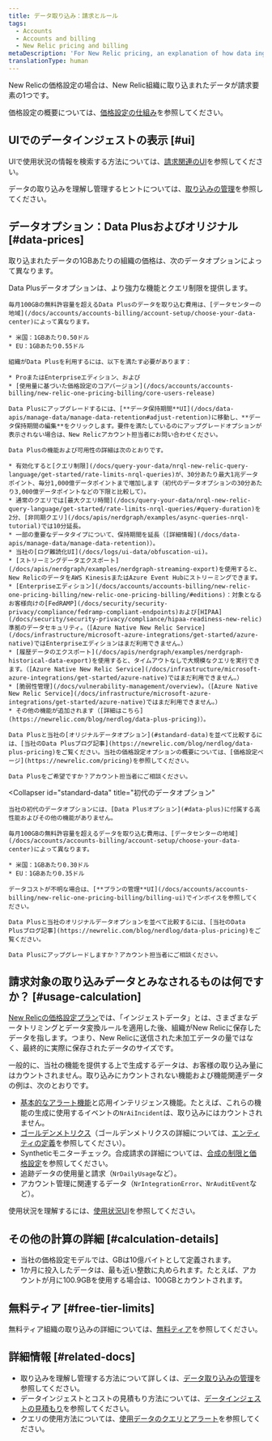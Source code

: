 ```yaml
---
title: データ取り込み：請求とルール
tags:
  - Accounts
  - Accounts and billing
  - New Relic pricing and billing
metaDescription: 'For New Relic pricing, an explanation of how data ingest is calculated for billing purposes.'
translationType: human
---
```


New Relicの価格設定の場合は、New Relic組織に取り込まれたデータが請求要素の1つです。

価格設定の概要については、[価格設定の仕組み](/docs/accounts/accounts-billing/new-relic-one-pricing-billing/new-relic-one-pricing-billing)を参照してください。

## UIでのデータインジェストの表示 [#ui]

UIで使用状況の情報を検索する方法については、[請求関連のUI](/docs/accounts/accounts-billing/general-account-settings/introduction-account-settings)を参照してください。

データの取り込みを理解し管理するヒントについては、[取り込みの管理](/docs/data-apis/manage-data/manage-data-coming-new-relic)を参照してください。

## データオプション：Data Plusおよびオリジナル [#data-prices]

取り込まれたデータの1GBあたりの組織の価格は、次のデータオプションによって異なります。

<CollapserGroup>
  <Collapser
    id="data-plus"
    title="Data Plus"
  >
    Data Plusデータオプションは、より強力な機能とクエリ制限を提供します。

    毎月100GBの無料許容量を超えるData Plusのデータを取り込む費用は、[データセンターの地域](/docs/accounts/accounts-billing/account-setup/choose-your-data-center)によって異なります。

    * 米国：1GBあたり0.50ドル
    * EU：1GBあたり0.55ドル

    組織がData Plusを利用するには、以下を満たす必要があります：

    * ProまたはEnterpriseエディション、および
    * [使用量に基づいた価格設定のコアバージョン](/docs/accounts/accounts-billing/new-relic-one-pricing-billing/core-users-release)

    Data Plusにアップグレードするには、[**データ保持期間**UI](/docs/data-apis/manage-data/manage-data-retention#adjust-retention)に移動し、**データ保持期間の編集**をクリックします。要件を満たしているのにアップグレードオプションが表示されない場合は、New Relicアカウント担当者にお問い合わせください。

    Data Plusの機能および可用性の詳細は次のとおりです。

    * 有効化すると[クエリ制限](/docs/query-your-data/nrql-new-relic-query-language/get-started/rate-limits-nrql-queries)が、30分あたり最大1兆データポイント、毎分1,000億データポイントまで増加します（初代のデータオプションの30分あたり3,000億データポイントなどの下限と比較して）。
    * 通常のクエリでは[最大クエリ時間](/docs/query-your-data/nrql-new-relic-query-language/get-started/rate-limits-nrql-queries/#query-duration)を2分、[非同期クエリ](/docs/apis/nerdgraph/examples/async-queries-nrql-tutorial)では10分延長。
    * 一部の重要なデータタイプについて、保持期間を延長（[詳細情報](/docs/data-apis/manage-data/manage-data-retention)）。
    * 当社の[ログ難読化UI](/docs/logs/ui-data/obfuscation-ui)。
    * [ストリーミングデータエクスポート](/docs/apis/nerdgraph/examples/nerdgraph-streaming-export)を使用すると、New RelicのデータをAWS KinesisまたはAzure Event Hubにストリーミングできます。
    * [Enterpriseエディション](/docs/accounts/accounts-billing/new-relic-one-pricing-billing/new-relic-one-pricing-billing/#editions)：対象となるお客様向けの[FedRAMP](/docs/security/security-privacy/compliance/fedramp-compliant-endpoints)および[HIPAA](/docs/security/security-privacy/compliance/hipaa-readiness-new-relic)準拠のデータセキュリティ。（[Azure Native New Relic Service](/docs/infrastructure/microsoft-azure-integrations/get-started/azure-native)ではEnterpriseエディションはまだ利用できません。）
    * [履歴データのエクスポート](/docs/apis/nerdgraph/examples/nerdgraph-historical-data-export)を使用すると、タイムアウトなしで大規模なクエリを実行できます。（[Azure Native New Relic Service](/docs/infrastructure/microsoft-azure-integrations/get-started/azure-native)ではまだ利用できません。）
    * [脆弱性管理](/docs/vulnerability-management/overview)。（[Azure Native New Relic Service](/docs/infrastructure/microsoft-azure-integrations/get-started/azure-native)ではまだ利用できません。）
    * その他の機能が追加されます（[詳細はこちら](https://newrelic.com/blog/nerdlog/data-plus-pricing)）。

    Data Plusと当社の[オリジナルデータオプション](#standard-data)を並べて比較するには、[当社のData Plusブログ記事](https://newrelic.com/blog/nerdlog/data-plus-pricing)をご覧ください。当社の価格設定オプションの概要については、[価格設定ページ](https://newrelic.com/pricing)を参照してください。

    Data Plusをご希望ですか？アカウント担当者にご相談ください。
  </Collapser>

  <Collapser
    id="standard-data"
    title="初代のデータオプション"
  >
    当社の初代のデータオプションには、[Data Plusオプション](#data-plus)に付属する高性能およびその他の機能がありません。

    毎月100GBの無料許容量を超えるデータを取り込む費用は、[データセンターの地域](/docs/accounts/accounts-billing/account-setup/choose-your-data-center)によって異なります。

    * 米国：1GBあたり0.30ドル
    * EU：1GBあたり0.35ドル

    データコストが不明な場合は、[**プランの管理**UI](/docs/accounts/accounts-billing/new-relic-one-pricing-billing/billing-ui)でインボイスを参照してください。

    Data Plusと当社のオリジナルデータオプションを並べて比較するには、[当社のData Plusブログ記事](https://newrelic.com/blog/nerdlog/data-plus-pricing)をご覧ください。

    Data Plusにアップグレードしますか？アカウント担当者にご相談ください。
  </Collapser>
</CollapserGroup>

## 請求対象の取り込みデータとみなされるものは何ですか？ [#usage-calculation]

[New Relicの価格設定プラン](/docs/accounts/accounts-billing/new-relic-one-pricing-billing/new-relic-one-pricing-billing)では、「インジェストデータ」とは、さまざまなデータトリミングとデータ変換ルールを適用した後、組織がNew Relicに保存したデータを指します。つまり、New Relicに送信された未加工データの量ではなく、最終的に実際に保存されたデータのサイズです。

一般的に、当社の機能を提供する上で生成するデータは、お客様の取り込み量にはカウントされません。取り込みにカウントされない機能および機能関連データの例は、次のとおりです。

* [基本的なアラート機能](/docs/alerts-applied-intelligence/new-relic-alerts/learn-alerts/alerts-concepts-workflow)と応用インテリジェンス機能。たとえば、これらの機能の生成に使用するイベントの`NrAiIncident`は、取り込みにはカウントされません。
* [ゴールデンメトリクス](/docs/apis/nerdgraph/examples/golden-metrics-entities-nerdgraph-api-tutorial)（ゴールデンメトリクスの詳細については、[エンティティの定義](https://github.com/newrelic/entity-definitions)を参照してください）。
* Syntheticモニターチェック。合成請求の詳細については、[合成の制限と価格設定](/docs/synthetics/synthetic-monitoring/using-monitors/monitor-limits)を参照してください。
* 追跡データの使用量と請求（`NrDailyUsage`など）。
* アカウント管理に関連するデータ（`NrIntegrationError`、`NrAuditEvent`など）。

使用状況を理解するには、[使用状況UI](/docs/accounts/accounts-billing/new-relic-one-pricing-billing/billing-ui)を参照してください。

## その他の計算の詳細 [#calculation-details]

* 当社の価格設定モデルでは、GBは10億バイトとして定義されます。
* 1か月に投入したデータは、最も近い整数に丸められます。たとえば、アカウントが月に100.9GBを使用する場合は、100GBとカウントされます。

## 無料ティア [#free-tier-limits]

無料ティア組織の取り込みの詳細については、[無料ティア](/docs/accounts/accounts-billing/new-relic-one-pricing-billing/new-relic-one-pricing-billing/#free)を参照してください。

## 詳細情報 [#related-docs]

* 取り込みを理解し管理する方法について詳しくは、[データ取り込みの管理](/docs/data-apis/manage-data/manage-data-coming-new-relic)を参照してください。
* データインジェストとコストの見積もり方法については、[データインジェストの見積もり](https://newrelic.com/blog/nerdlog/estimate-data-cost)を参照してください。
* クエリの使用方法については、[使用データのクエリとアラート](/docs/accounts/accounts-billing/new-relic-one-pricing-billing/usage-queries-alerts)を参照してください。